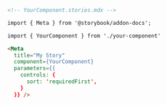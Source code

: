 ```md
<!-- YourComponent.stories.mdx -->

import { Meta } from '@storybook/addon-docs';

import { YourComponent } from './your-component'

<Meta 
  title="My Story"
  component={YourComponent}
  parameters={{ 
    controls: { 
      sort: 'requiredFirst',
    } 
  }} />
```
